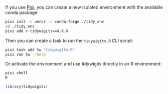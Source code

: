 If you use [Pixi](https://pixi.sh/), you can create a new isolated environment
with the available conda package:

```bash
pixi init -c umccr -c conda-forge ./tidy_env
cd ./tidy_env
pixi add r-tidywigits==X.X.X
```

Then you can create a task to run the `tidywigits.R` CLI script:

```bash
pixi task add tw "tidywigits.R"
pixi run tw --help
```

Or activate the environment and use tidywigits directly in an R environment:

```bash
pixi shell
R
```

```r
library(tidywigits)
```